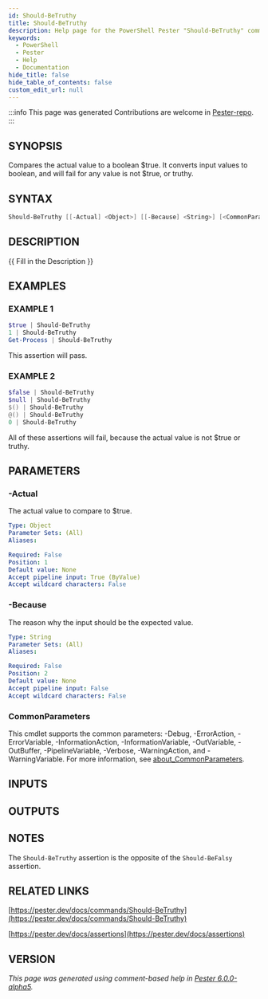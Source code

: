 ```yaml
---
id: Should-BeTruthy
title: Should-BeTruthy
description: Help page for the PowerShell Pester "Should-BeTruthy" command
keywords:
  - PowerShell
  - Pester
  - Help
  - Documentation
hide_title: false
hide_table_of_contents: false
custom_edit_url: null
---
```


:::info This page was generated
Contributions are welcome in [Pester-repo](https://github.com/pester/pester).
:::

## SYNOPSIS

Compares the actual value to a boolean $true.
It converts input values to boolean, and will fail for any value is not $true, or truthy.

## SYNTAX

```powershell
Should-BeTruthy [[-Actual] <Object>] [[-Because] <String>] [<CommonParameters>]
```

## DESCRIPTION

\{\{ Fill in the Description \}\}

## EXAMPLES

### EXAMPLE 1

```powershell
$true | Should-BeTruthy
1 | Should-BeTruthy
Get-Process | Should-BeTruthy
```

This assertion will pass.

### EXAMPLE 2

```powershell
$false | Should-BeTruthy
$null | Should-BeTruthy
$() | Should-BeTruthy
@() | Should-BeTruthy
0 | Should-BeTruthy
```

All of these assertions will fail, because the actual value is not $true or truthy.

## PARAMETERS

### -Actual

The actual value to compare to $true.

```yaml
Type: Object
Parameter Sets: (All)
Aliases:

Required: False
Position: 1
Default value: None
Accept pipeline input: True (ByValue)
Accept wildcard characters: False
```

### -Because

The reason why the input should be the expected value.

```yaml
Type: String
Parameter Sets: (All)
Aliases:

Required: False
Position: 2
Default value: None
Accept pipeline input: False
Accept wildcard characters: False
```

### CommonParameters

This cmdlet supports the common parameters: -Debug, -ErrorAction, -ErrorVariable, -InformationAction, -InformationVariable, -OutVariable, -OutBuffer, -PipelineVariable, -Verbose, -WarningAction, and -WarningVariable. For more information, see [about_CommonParameters](http://go.microsoft.com/fwlink/?LinkID=113216).

## INPUTS

## OUTPUTS

## NOTES

The `Should-BeTruthy` assertion is the opposite of the `Should-BeFalsy` assertion.

## RELATED LINKS

[https://pester.dev/docs/commands/Should-BeTruthy](https://pester.dev/docs/commands/Should-BeTruthy)

[https://pester.dev/docs/assertions](https://pester.dev/docs/assertions)

## VERSION

*This page was generated using comment-based help in [Pester 6.0.0-alpha5](https://github.com/pester/pester).*
